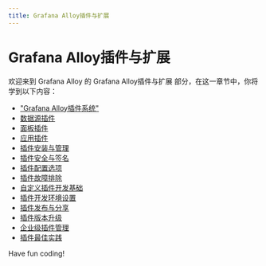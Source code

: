 ```yaml
---
title: Grafana Alloy插件与扩展
---
```


# Grafana Alloy插件与扩展

欢迎来到 Grafana Alloy 的 Grafana Alloy插件与扩展 部分，在这一章节中，你将学到以下内容：

- ["Grafana Alloy插件系统"](./0-grafana-alloy-plugin-system.mdx)
- [数据源插件](./1-data-source-plug-in.mdx)
- [面板插件](./2-panel-plugin.mdx)
- [应用插件](./3-app-plugins.mdx)
- [插件安装与管理](./4-plugin-installation-management.mdx)
- [插件安全与签名](./5-plugin-security-signatures.mdx)
- [插件配置选项](./6-plugin-configuration-options.mdx)
- [插件故障排除](./7-plugin-troubleshooting.mdx)
- [自定义插件开发基础](./8-custom-plugin-development-basics.mdx)
- [插件开发环境设置](./9-plugin-development-environment-settings.mdx)
- [插件发布与分享](./10-plugin-publishing-and-sharing.mdx)
- [插件版本升级](./11-plugin-version-upgrade.mdx)
- [企业级插件管理](./12-enterprise-plugin-management.mdx)
- [插件最佳实践](./13-plugin-best-practices.mdx)

Have fun coding!